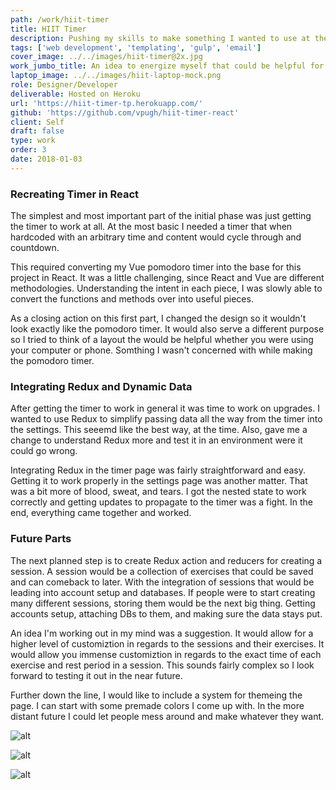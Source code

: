 ```yaml
---
path: /work/hiit-timer
title: HIIT Timer
description: Pushing my skills to make something I wanted to use at the time. I started to create this timer for myself and then realized there might be others who could use this. It's currently a work-in-progress.
tags: ['web development', 'templating', 'gulp', 'email']
cover_image: ../../images/hiit-timer@2x.jpg
work_jumbo_title: An idea to energize myself that could be helpful for others
laptop_image: ../../images/hiit-laptop-mock.png
role: Designer/Developer
deliverable: Hosted on Heroku
url: 'https://hiit-timer-tp.herokuapp.com/'
github: 'https://github.com/vpugh/hiit-timer-react'
client: Self
draft: false
type: work
order: 3
date: 2018-01-03
---
```


### Recreating Timer in React

The simplest and most important part of the initial phase was just getting the timer to work at all. At the most basic I needed a timer that when hardcoded with an arbitrary time and content would cycle through and countdown.

This required converting my Vue pomodoro timer into the base for this project in React. It was a little challenging, since React and Vue are different methodologies. Understanding the intent in each piece, I was slowly able to convert the functions and methods over into useful pieces.

As a closing action on this first part, I changed the design so it wouldn't look exactly like the pomodoro timer. It would also serve a different purpose so I tried to think of a layout the would be helpful whether you were using your computer or phone. Somthing I wasn't concerned with while making the pomodoro timer.

### Integrating Redux and Dynamic Data

After getting the timer to work in general it was time to work on upgrades. I wanted to use Redux to simplify passing data all the way from the timer into the settings. This seeemd like the best way, at the time. Also, gave me a change to understand Redux more and test it in an environment were it could go wrong.

Integrating Redux in the timer page was fairly straightforward and easy. Getting it to work properly in the settings page was another matter. That was a bit more of blood, sweat, and tears. I got the nested state to work correctly and getting updates to propagate to the timer was a fight. In the end, everything came together and worked.

### Future Parts

The next planned step is to create Redux action and reducers for creating a session. A session would be a collection of exercises that could be saved and can comeback to later. With the integration of sessions that would be leading into account setup and databases. If people were to start creating many different sessions, storing them would be the next big thing. Getting accounts setup, attaching DBs to them, and making sure the data stays put.

An idea I'm working out in my mind was a suggestion. It would allow for a higher level of customiztion in regards to the sessions and their exercises. It would allow you immense customiztion in regards to the exact time of each exercise and rest period in a session. This sounds fairly complex so I look forward to testing it out in the near future.

Further down the line, I would like to include a system for themeing the page. I can start with some premade colors I come up with. In the more distant future I could let people mess around and make whatever they want.

![alt](https://toripugh.com/images/gallery/hiit/hiit-timer-initial.jpg)

![alt](https://toripugh.com/images/gallery/hiit/hiit-setting-initial.jpg)

![alt](https://toripugh.com/images/gallery/hiit/hiit-settings.jpg)
